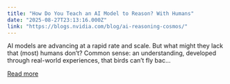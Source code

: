```yaml
---
title: "How Do You Teach an AI Model to Reason? With Humans"
date: "2025-08-27T23:13:16.000Z"
link: "https://blogs.nvidia.com/blog/ai-reasoning-cosmos/"
---
```


AI models are advancing at a rapid rate and scale. But what might they lack that (most) humans don’t? Common sense: an understanding, developed through real-world experiences, that birds can’t fly bac...

[Read more](https://blogs.nvidia.com/blog/ai-reasoning-cosmos/)

